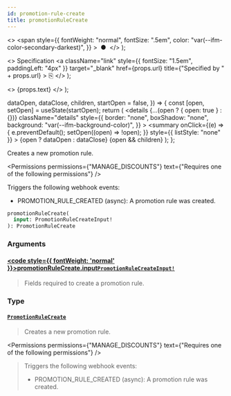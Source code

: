 ```yaml
---
id: promotion-rule-create
title: promotionRuleCreate
---
```


  <>
    <span
      style={{
        fontWeight: "normal",
        fontSize: ".5em",
        color: "var(--ifm-color-secondary-darkest)",
      }}
    >
      &nbsp;●&nbsp;
    </span>
  </>
);

  <>
    Specification
    <a
      className="link"
      style={{ fontSize: "1.5em", paddingLeft: "4px" }}
      target="\_blank"
      href={props.url}
      title={"Specified by " + props.url}
    >
      ⎘
    </a>
  </>
);

  <>
    <span className={props.class}>{props.text}</span>
  </>
);


  dataOpen,
  dataClose,
  children,
  startOpen = false,
}) => {
  const [open, setOpen] = useState(startOpen);
  return (
    <details
      {...(open ? { open: true } : {})}
      className="details"
      style={{
        border: "none",
        boxShadow: "none",
        background: "var(--ifm-background-color)",
      }}
    >
      <summary
        onClick={(e) => {
          e.preventDefault();
          setOpen((open) => !open);
        }}
        style={{ listStyle: "none" }}
      >
        {open ? dataOpen : dataClose}
      </summary>
      {open && children}
    </details>
  );
};

Creates a new promotion rule.

<Badge text="Added in Saleor 3.17" class="secondary margin-bottom--sm" />

<FeaturePreview />

<Permissions
  permissions={"MANAGE_DISCOUNTS"}
  text={"Requires one of the following permissions"}
/>

Triggers the following webhook events:

- PROMOTION_RULE_CREATED (async): A promotion rule was created.

```graphql
promotionRuleCreate(
  input: PromotionRuleCreateInput!
): PromotionRuleCreate
```

### Arguments

#### [<code style={{ fontWeight: 'normal' }}>promotionRuleCreate.<b>input</b></code>](#)<Bullet />[`PromotionRuleCreateInput!`](../../../api-reference/miscellaneous/inputs/promotion-rule-create-input) <Badge class="badge badge--secondary" text="non-null"/> <Badge class="badge badge--secondary" text="input"/> <Badge class="badge badge--secondary" text="miscellaneous"/>

> Fields required to create a promotion rule.

### Type

#### [`PromotionRuleCreate`](../../../api-reference/discounts/objects/promotion-rule-create) <Badge class="badge badge--secondary" text="object"/> <Badge class="badge badge--secondary" text="discounts"/>

> Creates a new promotion rule.
>
> <Badge text="Added in Saleor 3.17" class="secondary margin-bottom--sm" />
>
> <FeaturePreview />

<Permissions
  permissions={"MANAGE_DISCOUNTS"}
  text={"Requires one of the following permissions"}
/>

> Triggers the following webhook events:
>
> - PROMOTION_RULE_CREATED (async): A promotion rule was created.


